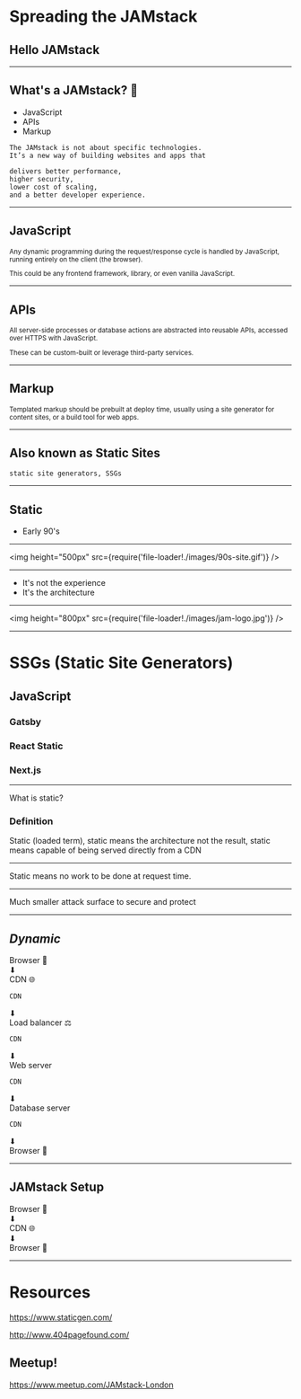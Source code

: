 

<Head>
  <title>JAMStack ❤</title>
  <link
    href="https://fonts.googleapis.com/css?family=Arvo|Martel+Sans"
    rel="stylesheet"
  />
  <link
    href={require('file-loader!./static/favicon.png')}
    rel="shortcut icon"
  />
</Head>

# Spreading the JAMstack

## Hello JAMstack

---


## What's a JAMstack? 🤔

- JavaScript
- APIs
- Markup

```notes
The JAMstack is not about specific technologies.
It’s a new way of building websites and apps that

delivers better performance,
higher security,
lower cost of scaling,
and a better developer experience.
```

---

## JavaScript

<small>

Any dynamic programming during the request/response cycle is handled
by JavaScript, running entirely on the client (the browser).

This could be any frontend framework, library, or even vanilla
JavaScript.

</small>

---

## APIs

<small>

All server-side processes or database actions are abstracted into
reusable APIs, accessed over HTTPS with JavaScript.

These can be custom-built or leverage third-party services.

</small>

---

## Markup

<small>

Templated markup should be prebuilt at deploy time, usually using a
site generator for content sites, or a build tool for web apps.

</small>

---

## Also known as Static Sites

```notes
static site generators, SSGs
```

---


## Static

- Early 90's

---

<img
  height="500px"
  src={require('file-loader!./images/90s-site.gif')}
/>

---

- It's not the experience
- It's the architecture

---

<img
  height="800px"
  src={require('file-loader!./images/jam-logo.jpg')}
/>

---

# SSGs (Static Site Generators)

## JavaScript

### Gatsby

### React Static

### Next.js

---

What is static?

### Definition

Static (loaded term), static means the architecture not the result,
static means capable of being served directly from a CDN

---

Static means no work to be done at request time.

---

Much smaller attack surface to secure and protect

---


## _Dynamic_

<Appear>

<div>Browser 👀</div>
<div>⬇</div>
<div>CDN 🌐</div>

```notes
CDN
```

<div>⬇</div>
<div>Load balancer ⚖</div>

```notes
CDN
```

<div>⬇</div>
<div>Web server </div>

```notes
CDN
```

<div>⬇</div>
<div>Database server</div>

```notes
CDN
```

<div>⬇</div>
<div>Browser 👀</div>

</Appear>

---


## JAMstack Setup

<Appear>

<div>Browser 👀</div>
<div>⬇</div>
<div>CDN 🌐</div>
<div>⬇</div>
<div>Browser 👀</div>

</Appear>

---

# Resources

https://www.staticgen.com/

http://www.404pagefound.com/

## Meetup!

https://www.meetup.com/JAMstack-London
